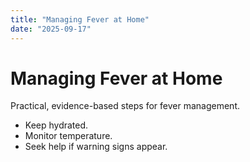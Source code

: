 ```yaml
---
title: "Managing Fever at Home"
date: "2025-09-17"
---
```


# Managing Fever at Home

Practical, evidence-based steps for fever management.

- Keep hydrated.
- Monitor temperature.
- Seek help if warning signs appear.
